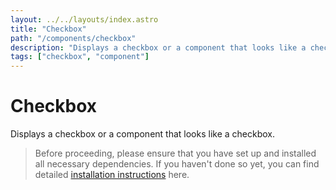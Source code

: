 ```yaml
---
layout: ../../layouts/index.astro
title: "Checkbox"
path: "/components/checkbox"
description: "Displays a checkbox or a component that looks like a checkbox."
tags: ["checkbox", "component"]
---
```


# Checkbox

Displays a checkbox or a component that looks like a checkbox.


> Before proceeding, please ensure that you have set up and installed all necessary dependencies.
> If you haven't done so yet, you can find detailed [installation instructions](/installation) here.

<ComponentPreview name="checkbox" client:idle />
